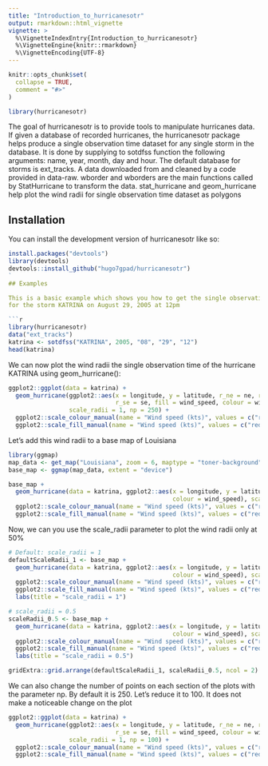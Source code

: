 ```yaml
---
title: "Introduction_to_hurricanesotr"
output: rmarkdown::html_vignette
vignette: >
  %\VignetteIndexEntry{Introduction_to_hurricanesotr}
  %\VignetteEngine{knitr::rmarkdown}
  %\VignetteEncoding{UTF-8}
---
```


```r
knitr::opts_chunk$set(
  collapse = TRUE,
  comment = "#>"
)
```

```r
library(hurricanesotr)
```


The goal of hurricanesotr is to provide tools to manipulate  hurricanes data. If given a database of recorded hurricanes, the hurricanesotr package helps produce a single 
observation time dataset for any single storm in the database. It is done by supplying to 
sotdfss function the following arguments: name, year, month, day and hour. 
The default database for storms is ext_tracks. A data downloaded from 
 \url{http://rammb.cira.colostate.edu/research/tropical_cyclones/tc_extended_best_track_dataset/} and cleaned by a code provided in data-raw. 
 wborder and wborders are the main functions called by StatHurricane to transform the data.
 stat_hurricane and geom_hurricane help plot the wind radii for single observation time dataset as polygons


## Installation

You can install the development version of hurricanesotr like so:

``` r
install.packages("devtools")
library(devtools)
devtools::install_github("hugo7gpad/hurricanesotr")
`
## Examples

This is a basic example which shows you how to get the single observation time dataset
for the storm KATRINA on August 29, 2005 at 12pm

```r
library(hurricanesotr)
data("ext_tracks")
katrina <- sotdfss("KATRINA", 2005, "08", "29", "12")
head(katrina)
```

We can now plot the wind radii the single observation time of the hurricane KATRINA using geom_hurricane():

```r
ggplot2::ggplot(data = katrina) +
  geom_hurricane(ggplot2::aes(x = longitude, y = latitude, r_ne = ne, r_nw = nw, r_sw = sw,
                              r_se = se, fill = wind_speed, colour = wind_speed),
                 scale_radii = 1, np = 250) +
  ggplot2::scale_colour_manual(name = "Wind speed (kts)", values = c("red", "orange", "yellow")) +
  ggplot2::scale_fill_manual(name = "Wind speed (kts)", values = c("red", "orange", "yellow"))
```

Let's add this wind radii to a base map of Louisiana

```r
library(ggmap)
map_data <- get_map("Louisiana", zoom = 6, maptype = "toner-background")
base_map <- ggmap(map_data, extent = "device")

base_map +
  geom_hurricane(data = katrina, ggplot2::aes(x = longitude, y = latitude, r_ne = ne, r_nw = nw,                                                  r_sw = sw, r_se = se, fill = wind_speed,
                                              colour = wind_speed), scale_radii = 1, np = 250) +
  ggplot2::scale_colour_manual(name = "Wind speed (kts)", values = c("red", "orange", 'yellow')) +
  ggplot2::scale_fill_manual(name = "Wind speed (kts)", values = c("red", "orange", 'yellow'))
```

Now, we can you use the scale_radii parameter to plot the wind radii only at 50%

```r
 
# Default: scale_radii = 1
defaultScaleRadii_1 <- base_map +
  geom_hurricane(data = katrina, ggplot2::aes(x = longitude, y = latitude, r_ne = ne, r_nw = nw,                                                  r_sw = sw, r_se = se, fill = wind_speed,
                                              colour = wind_speed), scale_radii = 1, np = 250) +
  ggplot2::scale_colour_manual(name = "Wind speed (kts)", values = c("red", "orange", 'yellow')) +
  ggplot2::scale_fill_manual(name = "Wind speed (kts)", values = c("red", "orange", 'yellow')) +
  labs(title = "scale_radii = 1")

# scale_radii = 0.5
scaleRadii_0.5 <- base_map +
  geom_hurricane(data = katrina, ggplot2::aes(x = longitude, y = latitude, r_ne = ne, r_nw = nw,                                                  r_sw = sw, r_se = se, fill = wind_speed,
                                              colour = wind_speed), scale_radii = 0.5, np = 250) +
  ggplot2::scale_colour_manual(name = "Wind speed (kts)", values = c("red", "orange", 'yellow')) +
  ggplot2::scale_fill_manual(name = "Wind speed (kts)", values = c("red", "orange", 'yellow')) +
  labs(title = "scale_radii = 0.5")

gridExtra::grid.arrange(defaultScaleRadii_1, scaleRadii_0.5, ncol = 2)

```


We can also change the number of points on each section of the plots with the parameter np.
By default it is 250. Let's reduce it to 100. It does not make a noticeable change on the plot

```r
ggplot2::ggplot(data = katrina) +
  geom_hurricane(ggplot2::aes(x = longitude, y = latitude, r_ne = ne, r_nw = nw, r_sw = sw,
                              r_se = se, fill = wind_speed, colour = wind_speed),
                 scale_radii = 1, np = 100) +
  ggplot2::scale_colour_manual(name = "Wind speed (kts)", values = c("red", "orange", 'yellow')) +
  ggplot2::scale_fill_manual(name = "Wind speed (kts)", values = c("red", "orange", 'yellow'))
```

